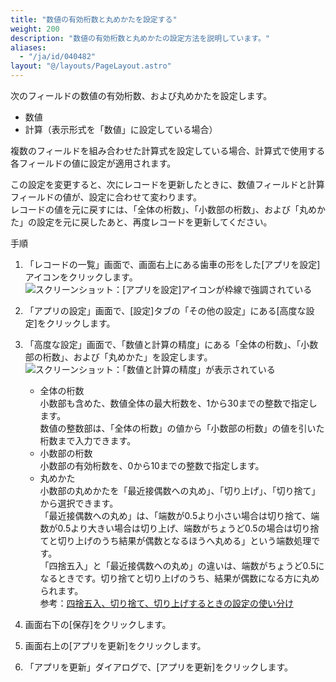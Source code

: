 ```yaml
---
title: "数値の有効桁数と丸めかたを設定する"
weight: 200
description: "数値の有効桁数と丸めかたの設定方法を説明しています。"
aliases:
  - "/ja/id/040482"
layout: "@/layouts/PageLayout.astro"
---
```




次のフィールドの数値の有効桁数、および丸めかたを設定します。

* 数値
* 計算（表示形式を「数値」に設定している場合）

複数のフィールドを組み合わせた計算式を設定している場合、計算式で使用する各フィールドの値に設定が適用されます。

<Warning>

この設定を変更すると、次にレコードを更新したときに、数値フィールドと計算フィールドの値が、設定に合わせて変わります。  
レコードの値を元に戻すには、「全体の桁数」、「小数部の桁数」、および「丸めかた」の設定を元に戻したあと、再度レコードを更新してください。

</Warning>

<Heading id="app_othersettings_significant_figures_10">手順</Heading>

1. 「レコードの一覧」画面で、画面右上にある歯車の形をした[アプリを設定]アイコンをクリックします。  
   <Img src="/k/kintone/img/settings_new_icon.png" alt="スクリーンショット：[アプリを設定]アイコンが枠線で強調されている" />

1. 「アプリの設定」画面で、[設定]タブの「その他の設定」にある[高度な設定]をクリックします。

1. 「高度な設定」画面で、「数値と計算の精度」にある「全体の桁数」、「小数部の桁数」、および「丸めかた」を設定します。  
   <Img src="/k/kintone/img-ja/significant_figures_02.png" alt="スクリーンショット：「数値と計算の精度」が表示されている" />

    * 全体の桁数  
      小数部も含めた、数値全体の最大桁数を、1から30までの整数で指定します。  
      数値の整数部は、「全体の桁数」の値から「小数部の桁数」の値を引いた桁数まで入力できます。
    * 小数部の桁数  
      小数部の有効桁数を、0から10までの整数で指定します。
    * 丸めかた  
      小数部の丸めかたを「最近接偶数への丸め」、「切り上げ」、「切り捨て」から選択できます。  
     「最近接偶数への丸め」は、「端数が0.5より小さい場合は切り捨て、端数が0.5より大きい場合は切り上げ、端数がちょうど0.5の場合は切り捨てと切り上げのうち結果が偶数となるほうへ丸める」という端数処理です。  
     「四捨五入」と「最近接偶数への丸め」の違いは、端数がちょうど0.5になるときです。切り捨てと切り上げのうち、結果が偶数になる方に丸められます。  
      参考：[四捨五入、切り捨て、切り上げするときの設定の使い分け](/k/ja/id/040508.html)

1. 画面右下の[保存]をクリックします。

1. 画面右上の[アプリを更新]をクリックします。

1. 「アプリを更新」ダイアログで、[アプリを更新]をクリックします。
